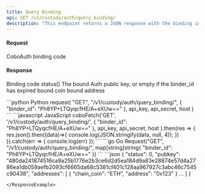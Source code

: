 ```yaml
---
title: Query Binding
api: GET /v1/custody/auth/query_binding/ 
description: "This endpoint returns a JSON response with the binding information for a given binder ID. The endpoint requires authentication and the user must have query permission. The binder ID is passed as a parameter in the GET request."
---
```


#### Request
<ParamField query="binder_id" type="String" required>CoboAuth binding code</ParamField>

#### Response
<ResponseField name="status" type="Int" >Binding code status()</ResponseField>
<ResponseField name="pubkey" type="String" >The bound Auth public key, or empty if the binder_id has expired</ResponseField>
<ResponseField name="addresses" type="object[ ]" >
  <Expandable title="object">
    <ResponseField name="chain_coin" type="String" >bound coin</ResponseField>
    <ResponseField name="address" type="String" >bound address</ResponseField>
  </Expandable>
</ResponseField>


<RequestExample>
```python Python
request(
    "GET",
    "/v1/custody/auth/query_binding/",
    {
        "binder_id": "Ph8YP+LTQyqcfHE/A+eXUw=="
    },
    api_key, api_secret, host
)
```
```javascript JavaScript
coboFetch('GET', '/v1/custody/auth/query_binding/',
        {
            "binder_id": "Ph8YP+LTQyqcfHE/A+eXUw=="
        },
        api_key, api_secret, host
    ).then(res => {
        res.json().then((data)=>{
            console.log(JSON.stringify(data, null, 4));
        })
    }).catch(err => {
        console.log(err)
    });
```
```go Go
Request("GET", "/v1/custody/auth/query_binding/", map[string]string{
    "binder_id": "Ph8YP+LTQyqcfHE/A+eXUw=="
})
```
</RequestExample>

<ResponseExample>
```json
{
  "status": 0,
  "pubkey": "480da241874516ca9a25b1776e2b3ce6d2d5ea184d9a83e28874e57d4a2786ea1db059aefb2093cf6665da68c5381cf401c128aa967927c3abc46c7545c90438",
  "addresses": [
    {
      "chain_coin": "ETH",
      "address": "0x123"
    }
    …
  ]
}

```
</ResponseExample>
